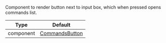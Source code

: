 Component to render button next to input box, which when pressed opens commands list.

| Type | Default |
| - | - |
| component | [CommandsButton](/reactnative/ui-components/commands-button) |
